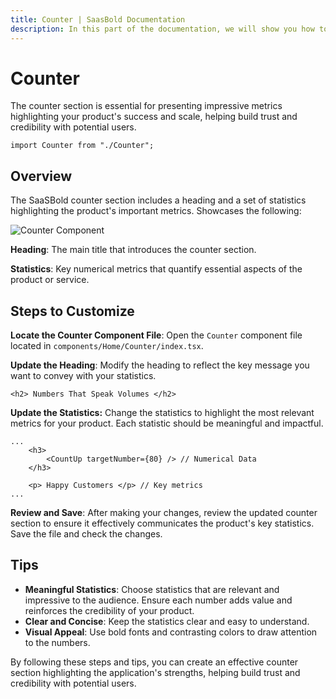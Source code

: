 ```yaml
---
title: Counter | SaasBold Documentation
description: In this part of the documentation, we will show you how to customize the counter section of the SaaSBold boilerplate to display key statistics.
---
```


# Counter

The counter section is essential for presenting impressive metrics highlighting your product's success and scale, helping build trust and credibility with potential users.

```tsx
import Counter from "./Counter";
```

## Overview

The SaaSBold counter section includes a heading and a set of statistics highlighting the product's important metrics. Showcases the following:

![Counter Component](/images/docs/ui-customization/counter.png)

**Heading**: The main title that introduces the counter section.

**Statistics**: Key numerical metrics that quantify essential aspects of the product or service.

## Steps to Customize

**Locate the Counter Component File**: Open the `Counter` component file located in `components/Home/Counter/index.tsx`.

**Update the Heading**: Modify the heading to reflect the key message you want to convey with your statistics.

```tsx
<h2> Numbers That Speak Volumes </h2>
```

**Update the Statistics:** Change the statistics to highlight the most relevant metrics for your product. Each statistic should be meaningful and impactful.

```tsx
...
    <h3>
        <CountUp targetNumber={80} /> // Numerical Data
    </h3>

    <p> Happy Customers </p> // Key metrics
...
```

**Review and Save**: After making your changes, review the updated counter section to ensure it effectively communicates the product's key statistics. Save the file and check the changes.

## Tips

- **Meaningful Statistics**: Choose statistics that are relevant and impressive to the audience. Ensure each number adds value and reinforces the credibility of your product.
- **Clear and Concise**: Keep the statistics clear and easy to understand.
- **Visual Appeal**: Use bold fonts and contrasting colors to draw attention to the numbers.

By following these steps and tips, you can create an effective counter section highlighting the application's strengths, helping build trust and credibility with potential users.
